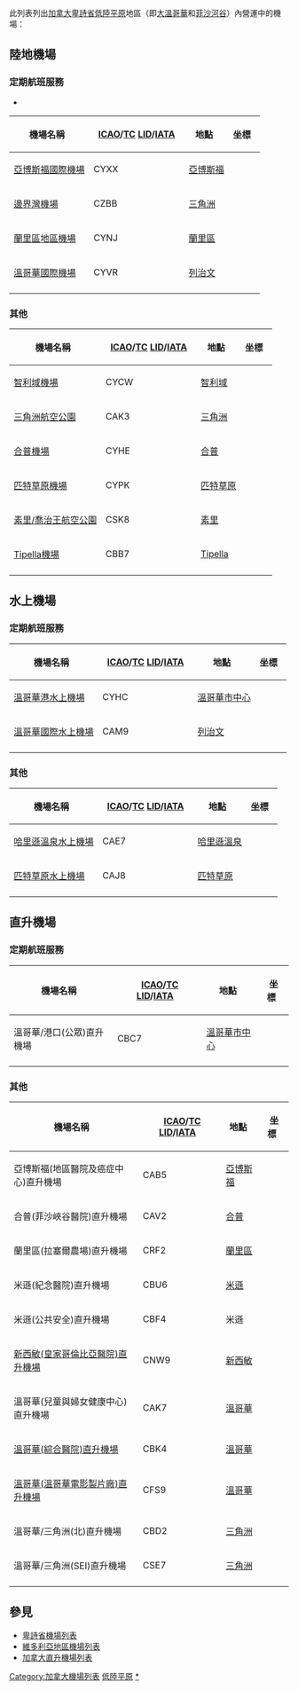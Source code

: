 {{unreferenced|time=2011-05-23T12:39:19+00:00}}
{{NoteTA
|G1=地名
}}
此列表列出[[加拿大|加拿大]][[卑詩|卑詩省]][[低陸平原|低陸平原]]地區（即[[大溫哥華|大溫哥華]]和[[菲沙河谷|菲沙河谷]]）內營運中的機場：

==陸地機場==
===定期航班服務===
* 
{|class="wikitable sortable" style="width:auto;"
!  width="*" |'''機場名稱'''  
!  width="*" |  '''[[國際民間航空組織機場代碼|ICAO]]'''/'''[[加拿大交通部|TC]] [[LID|LID]]'''/'''[[國際航空運輸協會機場代碼|IATA]]'''  
!  width="*" |'''地點'''  
!  width="*" |'''坐標'''  
|-
| [[阿伯茲福德國際機場|亞博斯福國際機場]] ||  CYXX ||  [[亞博斯福|亞博斯福]] ||  {{coord|49|01|31|N|122|21|36|W|display=inline}}
|-
| [[邊界灣機場|邊界灣機場]] ||  CZBB || [[三角洲_(卑詩省)|三角洲]] || {{coord|49|04|26|N|123|00|27|W|type:airport_region:CA-BC|display=inline|name=Boundary Bay Airport}}
|-
| [[蘭里區地區機場|蘭里區地區機場]] || CYNJ || [[蘭里區|蘭里區]] || {{coord|49|06|04|N|122|37|50|W|type:airport_region:CA-BC|display=inline|name=Langley Regional Airport}}
|-
| [[溫哥華國際機場|溫哥華國際機場]] || CYVR || [[列治文|列治文]] || {{Coord|49|11|41|N|123|11|02|W|type:airport_region:CA-BC|display=inline|name=Vancouver International Airport}}
|-
|}

===其他===
{|class="wikitable sortable" style="width:auto;"
!  width="*" |'''機場名稱'''  
!  width="*" |  '''[[國際民間航空組織機場代碼|ICAO]]'''/'''[[加拿大交通部|TC]] [[LID|LID]]'''/'''[[國際航空運輸協會機場代碼|IATA]]'''  
!  width="*" |'''地點'''  
!  width="*" |'''坐標'''  
|-
| [[智利域機場|智利域機場]] ||  CYCW ||  [[智利域|智利域]] ||  {{Coord|49|09|10|N|121|56|20|W|type:airport_region:CA-BC|display=inline|name=Chilliwack Airport}}
|-
| [[三角洲航空公園|三角洲航空公園]] || CAK3 || [[三角洲_(卑詩省)|三角洲]] || {{coord|49|04|25|N|122|56|28|W|type:airport_region:CA-BC|display=inline|name=Delta/Delta Heritage Air Park}}
|-
| [[合普機場|合普機場]]||CYHE|| [[合普_(卑詩省)|合普]] ||{{coord|49|22|06|N|121|29|53|W|type:airport_region:CA-BC|name=Hope Airport}}
|-
| [[匹特草原機場|匹特草原機場]] || CYPK || [[匹特草原|匹特草原]] || {{coord|49|12|58|N|122|42|36|W|type:airport_region:CA-BC|display=inline|name=Pitt Meadows Regional Airport}}
|-
| [[素里/喬治王航空公園|素里/喬治王航空公園]] || CSK8 || [[素里|素里]] || {{coord|49|05|42|N|122|49|10|W|type:airport_region:CA-BC|display=inline|name=Surrey/King George Airpark}}

|-
| [[Tipella機場|Tipella機場]] || CBB7  || [[Tipella|Tipella]] || {{coord|49|44|35|N|122|09|47|W|type:airport_region:CA-BC|name=Tipella Airport}}
|-
|}

==水上機場==
===定期航班服務===
{|class="wikitable sortable" style="width:auto;"
!  width="*" |'''機場名稱'''  
!  width="*" |  '''[[國際民間航空組織機場代碼|ICAO]]'''/'''[[加拿大交通部|TC]] [[LID|LID]]'''/'''[[國際航空運輸協會機場代碼|IATA]]'''  
!  width="*" |'''地點'''  
!  width="*" |'''坐標'''  
|-
|  [[溫哥華港水上機場|溫哥華港水上機場]] || CYHC || [[溫哥華市中心|溫哥華市中心]] || {{coord|49|17|40|N|123|06|41|W|type:airport_region:CA-BC|display=inline|name=Vancouver Harbour Water Airport}}
|-
| [[溫哥華國際水上機場|溫哥華國際水上機場]] || CAM9 || [[列治文|列治文]] || {{coord|49|11|00|N|123|10|00|W|type:airport_region:CA-BC|display=inline|name=Vancouver International Water Airport}}
|-
|}

===其他===
{|class="wikitable sortable" style="width:auto;"
!  width="*" |'''機場名稱'''  
!  width="*" |  '''[[國際民間航空組織機場代碼|ICAO]]'''/'''[[加拿大交通部|TC]] [[LID|LID]]'''/'''[[國際航空運輸協會機場代碼|IATA]]'''  
!  width="*" |'''地點'''  
!  width="*" |'''坐標'''  

|-
| [[哈里遜溫泉水上機場|哈里遜溫泉水上機場]] || CAE7  || [[哈里遜溫泉|哈里遜溫泉]] ||  {{coord|49|18|00|N|121|46|00|W|type:airport_region:CA-BC|name=Harrison Hot Springs Water Aerodrome}}
|-
| [[匹特草原水上機場|匹特草原水上機場]] || CAJ8 || [[匹特草原|匹特草原]] || {{coord|49|12|32.68|N|122|42|31.10|W|type:airport_region:CA-BC|display=inline|name=Pitt Meadows Water Aerodrome}}

|-
|}

==直升機場==
===定期航班服務===
{|class="wikitable sortable" style="width:auto;"
!  width="*" |'''機場名稱'''  
!  width="*" |  '''[[國際民間航空組織機場代碼|ICAO]]'''/'''[[加拿大交通部|TC]] [[LID|LID]]'''/'''[[國際航空運輸協會機場代碼|IATA]]'''  
!  width="*" |'''地點'''  
!  width="*" |'''坐標'''  
|-
| 溫哥華/港口(公眾)直升機場 || CBC7 || [[溫哥華市中心|溫哥華市中心]] || {{coord|49|17|13|N|123|06|22|W|type:airport_region:CA-BC|name=Vancouver/Harbour (Public) Heliport}}
|-
|}

===其他===
{|class="wikitable sortable" style="width:auto;"
!  width="*" |'''機場名稱'''  
!  width="*" |  '''[[國際民間航空組織機場代碼|ICAO]]'''/'''[[加拿大交通部|TC]] [[LID|LID]]'''/'''[[國際航空運輸協會機場代碼|IATA]]'''  
!  width="*" |'''地點'''  
!  width="*" |'''坐標'''  

|-
| 亞博斯福(地區醫院及癌症中心)直升機場 ||  CAB5 ||  [[亞博斯福|亞博斯福]] || {{coord|49|02|10|N|122|18|51|W|type:airport_region:CA-BC|name=Abbotsford (Regional Hospital & Cancer Centre) Heliport}}

|-
| 合普(菲沙峽谷醫院)直升機場 ||  CAV2 || [[合普_(卑詩省)|合普]] || {{coord|49|22|34|N|121|25|24|W|type:airport_region:CA-BC|name=Hope (Fraser Canyon Hospital Heliport}}
|-
| 蘭里區(拉塞爾農場)直升機場 || CRF2 || [[蘭里區|蘭里區]] || {{coord|49|00|39|N|122|40|19|W|type:airport_region:CA-BC|name=Langley (Russell Farm) Heliport}}

|-
| 米遜(紀念醫院)直升機場 ||  CBU6 || [[米遜_(卑詩省)|米遜]] || {{coord|49|08|10|N|122|19|53|W|type:airport_region:CA-BC|name=Mission (Memorial Hospital) Heliport}}
|-
| 米遜(公共安全)直升機場 ||CBF4  || 米遜 ||{{coord|49|08|00|N|122|21|00|W|type:airport_region:CA-BC|name=Mission (Public Safety) Heliport}}

|-
| [[皇家哥倫比亞醫院|新西敏(皇家哥倫比亞醫院)直升機場]] || CNW9 || [[新西敏|新西敏]] || {{coord|49|13|35|N|122|53|25|W|type:airport_region:CA-BC|name=New Westminster (Royal Columbian Hospital) Heliport}}
|-
| 溫哥華(兒童與婦女健康中心)直升機場 || CAK7 || [[溫哥華|溫哥華]] || {{coord|49|14|38|N|123|07|39|W|type:airport_region:CA-BC|name=Vancouver Children & Women's Health Centre Heliport}}
|-
| [[溫哥華綜合醫院|溫哥華(綜合醫院)直升機場]] || CBK4 || [[溫哥華|溫哥華]] || {{coord|49|15|42|N|123|07|20|W|type:airport_region:CA-BC|name=Vancouver (General Hospital) Heliport}}
|-
| [[溫哥華電影製片廠|溫哥華(溫哥華電影製片廠)直升機場]] || CFS9 || [[溫哥華|溫哥華]] || {{coord|49|15|37|N|123|01|43|W|type:airport_region:CA-BC|name=Vancouver (Vancouver Film Studios) Heliport}}
|-
| 溫哥華/三角洲(北)直升機場 || CBD2 || [[三角洲_(卑詩省)|三角洲]] || {{coord|49|07|12|N|123|02|45|W|type:airport_region:CA-BC|name=Vancouver/Delta (North) Heliport}}
|-
| 溫哥華/三角洲(SEI)直升機場 || CSE7 || [[三角洲_(卑詩省)|三角洲]] || {{coord|49|07|45|N|123|01|06|W|type:airport_region:CA-BC|name=Vancouver/Delta (SEI) Heliport}}
|-
|}

==參見==
* [[卑詩省機場列表|卑詩省機場列表]]
* [[維多利亞地區機場列表|維多利亞地區機場列表]]
* [[加拿大直升機場列表|加拿大直升機場列表]]

[[Category:加拿大機場列表|Category:加拿大機場列表]]
[[Category:低陸平原|]]
[[Category:溫哥華交通|*]]